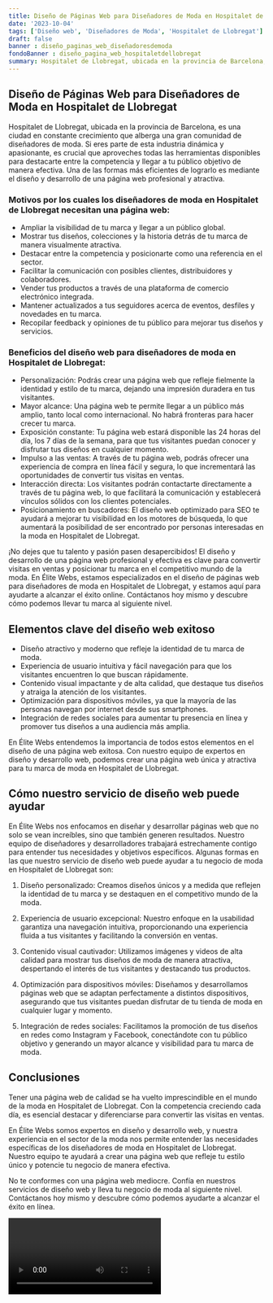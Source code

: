 ```yaml
---
title: Diseño de Páginas Web para Diseñadores de Moda en Hospitalet de Llobregat
date: '2023-10-04'
tags: ['Diseño web', 'Diseñadores de Moda', 'Hospitalet de Llobregat']
draft: false
banner : diseño_paginas_web_diseñadoresdemoda
fondoBanner : diseño_pagina_web_hospitaletdellobregat
summary: Hospitalet de Llobregat, ubicada en la provincia de Barcelona, es una ciudad en constante crecimiento que alberga una gran comunidad de diseñadores de moda. Si eres parte de esta industria dinámica y apasionante, es crucial que aproveches todas las herramientas disponibles para destacarte entre la competencia y llegar a tu público objetivo de manera efectiva. Una de las formas más eficientes de lograrlo es mediante el diseño y desarrollo de una página web profesional y atractiva.
---
```


## Diseño de Páginas Web para Diseñadores de Moda en Hospitalet de Llobregat

Hospitalet de Llobregat, ubicada en la provincia de Barcelona, es una ciudad en constante crecimiento que alberga una gran comunidad de diseñadores de moda. Si eres parte de esta industria dinámica y apasionante, es crucial que aproveches todas las herramientas disponibles para destacarte entre la competencia y llegar a tu público objetivo de manera efectiva. Una de las formas más eficientes de lograrlo es mediante el diseño y desarrollo de una página web profesional y atractiva.

### Motivos por los cuales los diseñadores de moda en Hospitalet de Llobregat necesitan una página web:

- Ampliar la visibilidad de tu marca y llegar a un público global.
- Mostrar tus diseños, colecciones y la historia detrás de tu marca de manera visualmente atractiva.
- Destacar entre la competencia y posicionarte como una referencia en el sector.
- Facilitar la comunicación con posibles clientes, distribuidores y colaboradores.
- Vender tus productos a través de una plataforma de comercio electrónico integrada.
- Mantener actualizados a tus seguidores acerca de eventos, desfiles y novedades en tu marca.
- Recopilar feedback y opiniones de tu público para mejorar tus diseños y servicios.

### Beneficios del diseño web para diseñadores de moda en Hospitalet de Llobregat:

- Personalización: Podrás crear una página web que refleje fielmente la identidad y estilo de tu marca, dejando una impresión duradera en tus visitantes.
- Mayor alcance: Una página web te permite llegar a un público más amplio, tanto local como internacional. No habrá fronteras para hacer crecer tu marca.
- Exposición constante: Tu página web estará disponible las 24 horas del día, los 7 días de la semana, para que tus visitantes puedan conocer y disfrutar tus diseños en cualquier momento.
- Impulso a las ventas: A través de tu página web, podrás ofrecer una experiencia de compra en línea fácil y segura, lo que incrementará las oportunidades de convertir tus visitas en ventas.
- Interacción directa: Los visitantes podrán contactarte directamente a través de tu página web, lo que facilitará la comunicación y establecerá vínculos sólidos con los clientes potenciales.
- Posicionamiento en buscadores: El diseño web optimizado para SEO te ayudará a mejorar tu visibilidad en los motores de búsqueda, lo que aumentará la posibilidad de ser encontrado por personas interesadas en la moda en Hospitalet de Llobregat.

¡No dejes que tu talento y pasión pasen desapercibidos! El diseño y desarrollo de una página web profesional y efectiva es clave para convertir visitas en ventas y posicionar tu marca en el competitivo mundo de la moda. En Élite Webs, estamos especializados en el diseño de páginas web para diseñadores de moda en Hospitalet de Llobregat, y estamos aquí para ayudarte a alcanzar el éxito online. Contáctanos hoy mismo y descubre cómo podemos llevar tu marca al siguiente nivel.

<GifSeo />

<Cta />

## Elementos clave del diseño web exitoso

- Diseño atractivo y moderno que refleje la identidad de tu marca de moda.
- Experiencia de usuario intuitiva y fácil navegación para que los visitantes encuentren lo que buscan rápidamente.
- Contenido visual impactante y de alta calidad, que destaque tus diseños y atraiga la atención de los visitantes.
- Optimización para dispositivos móviles, ya que la mayoría de las personas navegan por internet desde sus smartphones.
- Integración de redes sociales para aumentar tu presencia en línea y promover tus diseños a una audiencia más amplia.

En Élite Webs entendemos la importancia de todos estos elementos en el diseño de una página web exitosa. Con nuestro equipo de expertos en diseño y desarrollo web, podemos crear una página web única y atractiva para tu marca de moda en Hospitalet de Llobregat.

## Cómo nuestro servicio de diseño web puede ayudar

En Élite Webs nos enfocamos en diseñar y desarrollar páginas web que no solo se vean increíbles, sino que también generen resultados. Nuestro equipo de diseñadores y desarrolladores trabajará estrechamente contigo para entender tus necesidades y objetivos específicos. Algunas formas en las que nuestro servicio de diseño web puede ayudar a tu negocio de moda en Hospitalet de Llobregat son:

1. Diseño personalizado: Creamos diseños únicos y a medida que reflejen la identidad de tu marca y se destaquen en el competitivo mundo de la moda.

2. Experiencia de usuario excepcional: Nuestro enfoque en la usabilidad garantiza una navegación intuitiva, proporcionando una experiencia fluida a tus visitantes y facilitando la conversión en ventas.

3. Contenido visual cautivador: Utilizamos imágenes y videos de alta calidad para mostrar tus diseños de moda de manera atractiva, despertando el interés de tus visitantes y destacando tus productos.

4. Optimización para dispositivos móviles: Diseñamos y desarrollamos páginas web que se adaptan perfectamente a distintos dispositivos, asegurando que tus visitantes puedan disfrutar de tu tienda de moda en cualquier lugar y momento.

5. Integración de redes sociales: Facilitamos la promoción de tus diseños en redes como Instagram y Facebook, conectándote con tu público objetivo y generando un mayor alcance y visibilidad para tu marca de moda.

## Conclusiones

Tener una página web de calidad se ha vuelto imprescindible en el mundo de la moda en Hospitalet de Llobregat. Con la competencia creciendo cada día, es esencial destacar y diferenciarse para convertir las visitas en ventas.

En Élite Webs somos expertos en diseño y desarrollo web, y nuestra experiencia en el sector de la moda nos permite entender las necesidades específicas de los diseñadores de moda en Hospitalet de Llobregat. Nuestro equipo te ayudará a crear una página web que refleje tu estilo único y potencie tu negocio de manera efectiva.

No te conformes con una página web mediocre. Confía en nuestros servicios de diseño web y lleva tu negocio de moda al siguiente nivel. Contáctanos hoy mismo y descubre cómo podemos ayudarte a alcanzar el éxito en línea.

<Video />

<CtaBot job='Diseñadores de Moda' city='Hospitalet de Llobregat'/>

<Gmaps query='Hospitalet de Llobregat+españa+maps' />